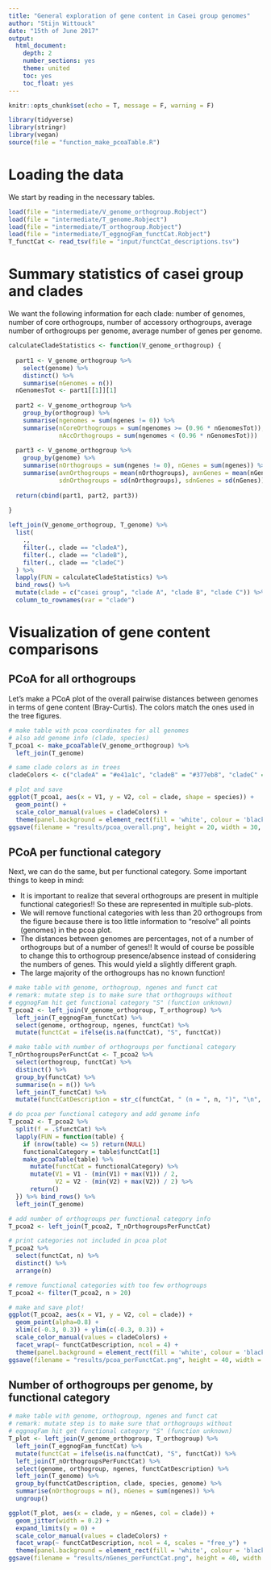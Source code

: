 ```yaml
---
title: "General exploration of gene content in Casei group genomes"
author: "Stijn Wittouck"
date: "15th of June 2017"
output: 
  html_document:
    depth: 2
    number_sections: yes
    theme: united
    toc: yes
    toc_float: yes
---
```


```r
knitr::opts_chunk$set(echo = T, message = F, warning = F)
```

```r
library(tidyverse)
library(stringr)
library(vegan)
source(file = "function_make_pcoaTable.R")
```

# Loading the data

We start by reading in the necessary tables. 

```r
load(file = "intermediate/V_genome_orthogroup.Robject")
load(file = "intermediate/T_genome.Robject")
load(file = "intermediate/T_orthogroup.Robject")
load(file = "intermediate/T_eggnogFam_functCat.Robject")
T_functCat <- read_tsv(file = "input/functCat_descriptions.tsv")
```

# Summary statistics of casei group and clades

We want the following information for each clade: number of genomes, number of core orthogroups, number of accessory orthogroups, average number of orthogroups per genome, average number of genes per genome. 

```r

calculateCladeStatistics <- function(V_genome_orthogroup) {
  
  part1 <- V_genome_orthogroup %>%
    select(genome) %>%
    distinct() %>%
    summarise(nGenomes = n())
  nGenomesTot <- part1[[1]][1]
  
  part2 <- V_genome_orthogroup %>%
    group_by(orthogroup) %>%
    summarise(ngenomes = sum(ngenes != 0)) %>%
    summarise(nCoreOrthogroups = sum(ngenomes >= (0.96 * nGenomesTot)), 
              nAccOrthogroups = sum(ngenomes < (0.96 * nGenomesTot)))
  
  part3 <- V_genome_orthogroup %>%
    group_by(genome) %>%
    summarise(nOrthogroups = sum(ngenes != 0), nGenes = sum(ngenes)) %>%
    summarise(avnOrthogroups = mean(nOrthogroups), avnGenes = mean(nGenes),
              sdnOrthogroups = sd(nOrthogroups), sdnGenes = sd(nGenes))
  
  return(cbind(part1, part2, part3))
  
}

left_join(V_genome_orthogroup, T_genome) %>%
  list(
    ., 
    filter(., clade == "cladeA"),
    filter(., clade == "cladeB"),
    filter(., clade == "cladeC")
  ) %>%
  lapply(FUN = calculateCladeStatistics) %>%
  bind_rows() %>%
  mutate(clade = c("casei group", "clade A", "clade B", "clade C")) %>%
  column_to_rownames(var = "clade")

```

# Visualization of gene content comparisons 

## PCoA for all orthogroups

Let's make a PCoA plot of the overall pairwise distances between genomes in terms of gene content (Bray-Curtis). The colors match the ones used in the tree figures. 

```r
# make table with pcoa coordinates for all genomes 
# also add genome info (clade, species)
T_pcoa1 <- make_pcoaTable(V_genome_orthogroup) %>%
  left_join(T_genome)

# same clade colors as in trees
cladeColors <- c("cladeA" = "#e41a1c", "cladeB" = "#377eb8", "cladeC" = "#4daf4a")

# plot and save
ggplot(T_pcoa1, aes(x = V1, y = V2, col = clade, shape = species)) +
  geom_point() +
  scale_color_manual(values = cladeColors) +
  theme(panel.background = element_rect(fill = 'white', colour = 'black'))
ggsave(filename = "results/pcoa_overall.png", height = 20, width = 30, units = "cm")
```

## PCoA per functional category
Next, we can do the same, but per functional category. Some important things to keep in mind:

* It is important to realize that several orthogroups are present in multiple functional categories!! So these are represented in multiple sub-plots. 
* We will remove functional categories with less than 20 orthogroups from the figure because there is too little information to "resolve" all points (genomes) in the pcoa plot. 
* The distances between genomes are percentages, not of a number of orthogroups but of a number of genes!! It would of course be possible to change this to orthogroup presence/absence instead of considering the numbers of genes. This would yield a slightly different graph. 
* The large majority of the orthogroups has no known function! 

```r
# make table with genome, orthogroup, ngenes and funct cat
# remark: mutate step is to make sure that orthogroups without
# eggnogFam hit get functional category "S" (function unknown)
T_pcoa2 <- left_join(V_genome_orthogroup, T_orthogroup) %>%
  left_join(T_eggnogFam_functCat) %>%
  select(genome, orthogroup, ngenes, functCat) %>%
  mutate(functCat = ifelse(is.na(functCat), "S", functCat))

# make table with number of orthogroups per functional category
T_nOrthogroupsPerFunctCat <- T_pcoa2 %>%
  select(orthogroup, functCat) %>%
  distinct() %>%
  group_by(functCat) %>%
  summarise(n = n()) %>%
  left_join(T_functCat) %>%
  mutate(functCatDescription = str_c(functCat, " (n = ", n, ")", "\n", str_wrap(description, width= 55)))

# do pcoa per functional category and add genome info
T_pcoa2 <- T_pcoa2 %>%
  split(f = .$functCat) %>%
  lapply(FUN = function(table) {
    if (nrow(table) <= 5) return(NULL)
    functionalCategory = table$functCat[1]
    make_pcoaTable(table) %>%
      mutate(functCat = functionalCategory) %>%
      mutate(V1 = V1 - (min(V1) + max(V1)) / 2,
             V2 = V2 - (min(V2) + max(V2)) / 2) %>%     
      return()
  }) %>% bind_rows() %>%
  left_join(T_genome)

# add number of orthogroups per functional category info
T_pcoa2 <- left_join(T_pcoa2, T_nOrthogroupsPerFunctCat)

# print categories not included in pcoa plot
T_pcoa2 %>%
  select(functCat, n) %>%
  distinct() %>%
  arrange(n)

# remove functional categories with too few orthogroups
T_pcoa2 <- filter(T_pcoa2, n > 20)

# make and save plot! 
ggplot(T_pcoa2, aes(x = V1, y = V2, col = clade)) +
  geom_point(alpha=0.8) +
  xlim(c(-0.3, 0.3)) + ylim(c(-0.3, 0.3)) +
  scale_color_manual(values = cladeColors) +
  facet_wrap(~ functCatDescription, ncol = 4) +
  theme(panel.background = element_rect(fill = 'white', colour = 'black'))
ggsave(filename = "results/pcoa_perFunctCat.png", height = 40, width = 35, units = "cm")
```

## Number of orthogroups per genome, by functional category

```r
# make table with genome, orthogroup, ngenes and funct cat
# remark: mutate step is to make sure that orthogroups without
# eggnogFam hit get functional category "S" (function unknown)
T_plot <- left_join(V_genome_orthogroup, T_orthogroup) %>%
  left_join(T_eggnogFam_functCat) %>%
  mutate(functCat = ifelse(is.na(functCat), "S", functCat)) %>%
  left_join(T_nOrthogroupsPerFunctCat) %>%
  select(genome, orthogroup, ngenes, functCatDescription) %>%
  left_join(T_genome) %>%
  group_by(functCatDescription, clade, species, genome) %>%
  summarise(nOrthogroups = n(), nGenes = sum(ngenes)) %>%
  ungroup()

ggplot(T_plot, aes(x = clade, y = nGenes, col = clade)) +
  geom_jitter(width = 0.2) +
  expand_limits(y = 0) +
  scale_color_manual(values = cladeColors) +
  facet_wrap(~ functCatDescription, ncol = 4, scales = "free_y") +
  theme(panel.background = element_rect(fill = 'white', colour = 'black'))
ggsave(filename = "results/nGenes_perFunctCat.png", height = 40, width = 35, units = "cm")
```

